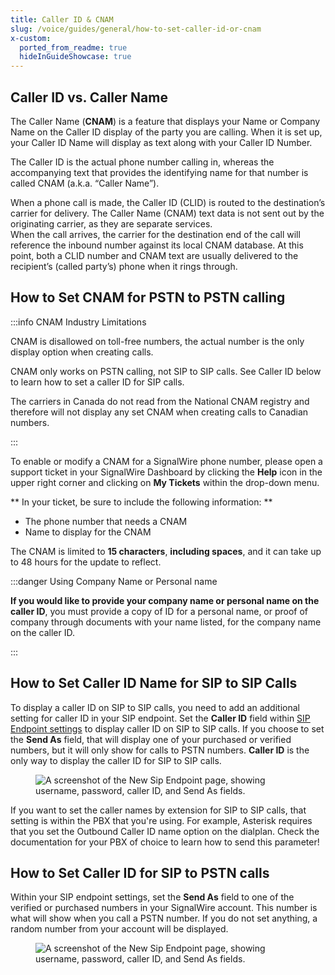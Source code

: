 ```yaml
---
title: Caller ID & CNAM
slug: /voice/guides/general/how-to-set-caller-id-or-cnam
x-custom:
  ported_from_readme: true
  hideInGuideShowcase: true
---
```



Caller ID vs. Caller Name
-------------------------

The Caller Name (**CNAM**) is a feature that displays your Name or Company Name on the Caller ID display of the party you are calling. When it is set up, your Caller ID Name will display as text along with your Caller ID Number.

The Caller ID is the actual phone number calling in, whereas the accompanying text that provides the identifying name for that number is called CNAM (a.k.a. “Caller Name”).

When a phone call is made, the Caller ID (CLID) is routed to the destination’s carrier for delivery. The Caller Name (CNAM) text data is not sent out by the originating carrier, as they are separate services.  
When the call arrives, the carrier for the destination end of the call will reference the inbound number against its local CNAM database. At this point, both a CLID number and CNAM text are usually delivered to the recipient’s (called party’s) phone when it rings through.

How to Set CNAM for PSTN to PSTN calling
----------------------------------------


:::info CNAM Industry Limitations

CNAM is disallowed on toll-free numbers, the actual number is the only display option when creating calls. 

CNAM only works on PSTN calling, not SIP to SIP calls. See Caller ID below to learn how to set a caller ID for SIP calls. 

The carriers in Canada do not read from the National CNAM registry and therefore will not display any set CNAM when creating calls to Canadian numbers.

:::

To enable or modify a CNAM for a SignalWire phone number, please open a support ticket in your SignalWire Dashboard by clicking the **Help** icon in the upper right corner and clicking on **My Tickets** within the drop-down menu. 

** In your ticket, be sure to include the following information: **

- The phone number that needs a CNAM
- Name to display for the CNAM

The CNAM is limited to **15 characters**, **including spaces**, and it can take up to 48 hours for the update to reflect.


:::danger Using Company Name or Personal name

**If you would like to provide your company name or personal name on the caller ID**, you must provide a copy of ID for a personal name, or proof of company through documents with your name listed, for the company name on the caller ID.

:::

How to Set Caller ID Name for SIP to SIP Calls
----------------------------------------------

To display a caller ID on SIP to SIP calls, you need to add an additional setting for caller ID in your SIP endpoint. Set the **Caller ID** field within [SIP Endpoint settings](/voice/sip/get-started) to display caller ID on SIP to SIP calls. If you choose to set the **Send As** field, that will display one of your purchased or verified numbers, but it will only show for calls to PSTN numbers. **Caller ID** is the only way to display the caller ID for SIP to SIP calls. 

<figure>
  <img className="img-800" src={require("./d21c049-Screen_Shot_2021-08-10_at_12.02.47_PM.webP").default} alt="A screenshot of the New Sip Endpoint page, showing username, password, caller ID, and Send As fields." />
</figure>

If you want to set the caller names by extension for SIP to SIP calls, that setting is within the PBX that you're using. For example, Asterisk requires that you set the Outbound Caller ID name option on the dialplan. Check the documentation for your PBX of choice to learn how to send this parameter! 

How to Set Caller ID for SIP to PSTN calls
------------------------------------------

Within your SIP endpoint settings, set the **Send As** field to one of the verified or purchased numbers in your SignalWire account. This number is what will show when you call a PSTN number. If you do not set anything, a random number from your account will be displayed. 

<figure>
  <img className="img-800" src={require("./23d6909-Screen_Shot_2021-08-10_at_12.02.47_PM.webP").default} alt="A screenshot of the New Sip Endpoint page, showing username, password, caller ID, and Send As fields." />
</figure>
